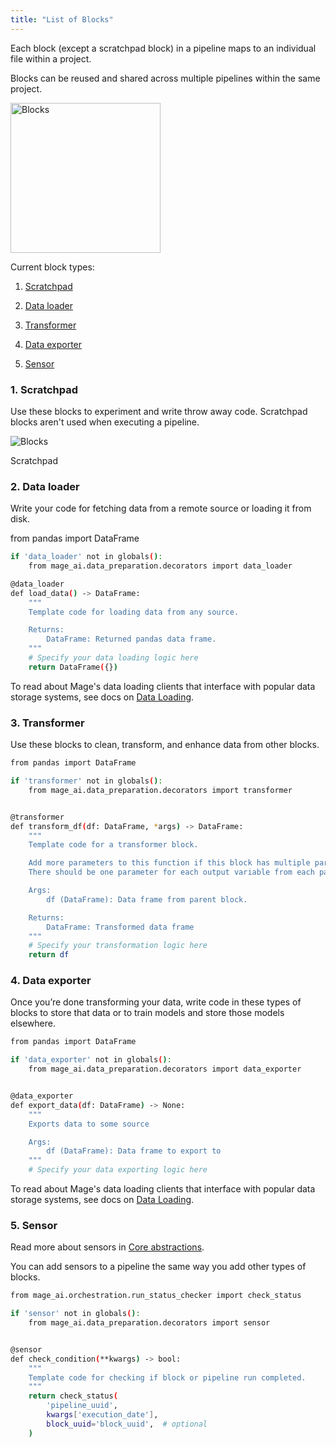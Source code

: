 ```yaml
---
title: "List of Blocks"
---
```


Each block (except a scratchpad block) in a pipeline maps to an individual file
within a project.

Blocks can be reused and shared across multiple pipelines within the same
project.

<img height="240" alt="Blocks" src="https://user-images.githubusercontent.com/97557538/198362650-6a61dfb2-8afb-40d4-b5ce-fb9f145f23a6.png" />

Current block types:

1. [Scratchpad](/design/blocks#1-scratchpad)

2. [Data loader](/design/blocks#2-data-loader)

3. [Transformer](/design/blocks#3-transformer)

4. [Data exporter](/design/blocks#4-data-exporter)

5. [Sensor](/design/blocks#5-sensor)

### 1\. Scratchpad

Use these blocks to experiment and write throw away code. Scratchpad blocks
aren't used when executing a pipeline.

![Blocks](/media/scratchpad.png)

Scratchpad

### 2\. Data loader

Write your code for fetching data from a remote source or loading it from disk.

from pandas import DataFrame

```bash
if 'data_loader' not in globals():
    from mage_ai.data_preparation.decorators import data_loader

@data_loader
def load_data() -> DataFrame:
    """
    Template code for loading data from any source.

    Returns:
        DataFrame: Returned pandas data frame.
    """
    # Specify your data loading logic here
    return DataFrame({})
```

To read about Mage's data loading clients that interface with popular data
storage systems, see docs on [Data Loading](/design/data-loading).

### 3\. Transformer

Use these blocks to clean, transform, and enhance data from other blocks.

```bash
from pandas import DataFrame

if 'transformer' not in globals():
    from mage_ai.data_preparation.decorators import transformer


@transformer
def transform_df(df: DataFrame, *args) -> DataFrame:
    """
    Template code for a transformer block.

    Add more parameters to this function if this block has multiple parent blocks.
    There should be one parameter for each output variable from each parent block.

    Args:
        df (DataFrame): Data frame from parent block.

    Returns:
        DataFrame: Transformed data frame
    """
    # Specify your transformation logic here
    return df
```

### 4\. Data exporter

Once you’re done transforming your data, write code in these types of blocks to
store that data or to train models and store those models elsewhere.

```bash
from pandas import DataFrame

if 'data_exporter' not in globals():
    from mage_ai.data_preparation.decorators import data_exporter


@data_exporter
def export_data(df: DataFrame) -> None:
    """
    Exports data to some source

    Args:
        df (DataFrame): Data frame to export to
    """
    # Specify your data exporting logic here
```

To read about Mage's data loading clients that interface with popular data
storage systems, see docs on [Data Loading](/design/data-loading).

### 5\. Sensor

Read more about sensors in [Core abstractions](/design/core-abstractions).

You can add sensors to a pipeline the same way you add other types of blocks.

```bash
from mage_ai.orchestration.run_status_checker import check_status

if 'sensor' not in globals():
    from mage_ai.data_preparation.decorators import sensor


@sensor
def check_condition(**kwargs) -> bool:
    """
    Template code for checking if block or pipeline run completed.
    """
    return check_status(
        'pipeline_uuid',
        kwargs['execution_date'],
        block_uuid='block_uuid',  # optional
    )
```
